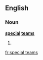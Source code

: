 ==English==

===Noun===
'''[[special]] [[teams]]'''

# {{American football}} {{ice hockey}} {{plural of|special team}}

[[fr:special teams]]